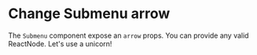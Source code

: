 
# Change Submenu arrow

The `Submenu` component expose an `arrow` props. You can provide any valid ReactNode. Let's use a unicorn!

<Playground code={customArrow} />